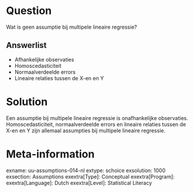 
Question
========
Wat is geen assumptie bij multipele lineaire regressie?

Answerlist
----------
* Afhankelijke observaties
* Homoscedasticiteit
* Normaalverdeelde errors
* Lineaire relaties tussen de X-en en Y


Solution
========
Een assumptie bij multipele lineaire regressie is onafhankelijke observaties. Homoscedasticiteit, normaalverdeelde errors en lineaire relaties tussen de X-en en Y zijn allemaal assumpties bij multipele lineaire regressie.


Meta-information
================
exname: uu-assumptions-014-nl
extype: schoice
exsolution: 1000
exsection: Assumptions
exextra[Type]: Conceptual
exextra[Program]: 
exextra[Language]: Dutch
exextra[Level]: Statistical Literacy